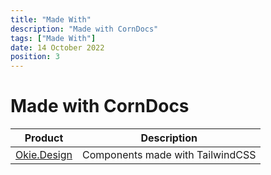 ```yaml
---
title: "Made With"
description: "Made with CornDocs"
tags: ["Made With"]
date: 14 October 2022
position: 3
---
```


# Made with CornDocs

| Product                                | Description                      |
| -------------------------------------- | -------------------------------- |
| [Okie.Design](https://www.okie.design) | Components made with TailwindCSS |
